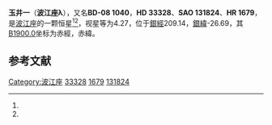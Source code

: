 {{Starbox begin
| name = 波江座λ
}}
{{Starbox observe
| epoch = [[J2000.0|J2000.0]]
| constell = [[波江座|波江座]]<ref name=SIMBAD>{{cite web
 | url=http://simbad.u-strasbg.fr/simbad/sim-id?Ident=HR+1679
 | title=Pulsating variable Star
 | publisher=Centre de Données astronomiques de Strasbourg
 | work=SIMBAD
 | accessdate=2012-07-13
 | archive-date=2019-07-17
 | archive-url=https://web.archive.org/web/20190717055748/http://simbad.u-strasbg.fr/simbad/sim-id?Ident=HR+1679
 | dead-url=no
 }}</ref><ref name=DATA>{{cite web
 | url=http://vizier.u-strasbg.fr/viz-bin/VizieR-5?-out.add=.&-source=5050&-corr=PK=HR&-out.max=9999&HR=1679
 | title=VizieR Detailed Page
 | accessdate=2012-07-13
 | archive-date=2016-03-04
 | archive-url=https://web.archive.org/web/20160304233458/http://vizier.u-strasbg.fr/viz-bin/VizieR-5?-out.add=.&-source=5050&-corr=PK=HR&-out.max=9999&HR=1679
 | dead-url=no
 }}</ref>
| 星官 = [[玉井_(星官)|玉井]]
| ra = {{RA|5|9|8.8}}<ref name=SIMBAD /><ref name=DATA />
| dec = {{DEC|-8|45|15}}<ref name=SIMBAD /><ref name=DATA />
| appmag_v = 4.27<ref name=SIMBAD /><ref name=DATA />
}}
{{Starbox character
| class = B2IVne<ref name=SIMBAD /><ref name=DATA />
| b-v = -0.19<ref name=SIMBAD /><ref name=DATA />
| u-b = -0.9<ref name=SIMBAD /><ref name=DATA />
| r-i = -0.2<ref name=SIMBAD /><ref name=DATA />
| variable = 
}}
{{Starbox astrometry
| radial_v = -0.9
| prop_mo_ra = 3
| parallax = -0.003
| p_error = 
}}
{{Starbox catalog
| names =BD-08 1040，[[SAO星表|SAO]] 131824，[[HD星表|HD]] 33328，[[HR星表|HR]] 1679}}
{{Starbox reference |Simbad=HR+1679}}
{{Starbox end}}

'''玉井一'''（'''波江座λ'''），又名'''BD-08 1040'''，'''HD 33328'''、'''SAO 131824'''、'''HR 1679'''，是[[波江座|波江座]]的一颗恒星<ref name=SIMBAD /><ref name=DATA />，视星等为4.27，位于[[銀道座標系|銀經]]209.14，[[銀道座標系|銀緯]]-26.69，其[[B1900.0|B1900.0]]坐标为赤經{{RA|5|4|21.6}}，赤緯{{DEC|-8|-26.69|56}}。

== 参考文献 ==
{{reflist}}

{{star-stub}}

{{波江座恒星}}
{{星官|玉井|4|3}}
[[Category:波江座|Category:波江座]]
[[Category:HD和HDE天體|33328]]
[[Category:HR天體|1679]]
[[Category:SAO天體|131824]]